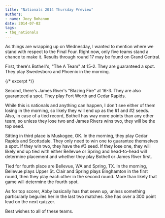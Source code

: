 ```yaml
---
title: "Nationals 2014 Thursday Preview"
authors:
- name: Joey Bohanon
date: 2014-07-02
tags:
- tbq_nationals
---
```


As things are wrapping up on Wednesday, I wanted to mention where we stand with respect to the Final Four. Right now, only five teams stand a chance to make it. Results through round 17 may be found on Grand Central.

First, there's Bothell's, "The A Team" at 15-2. They are guaranteed a spot. They play Swedesboro and Phoenix in the morning.

{/* excerpt */}

Second, there's James River's "Blazing Fire" at 16-3. They are also guaranteed a spot. They play Fort Worth and Cedar Rapids.

While this is nationals and anything can happen, I don't see either of them losing in the morning, so likely they will end up as the #1 and #2 seeds. Also, in case of a tied record, Bothell has way more points than any other team, so unless they lose two and James Rivers wins two, they will be the top seed.

Sitting in third place is Muskogee, OK. In the morning, they play Cedar Rapids and Scottsdale. They only need to win one to guarantee themselves a spot. If they win two, they have the #3 seed. If they lose one, they will likely end up tied with either Bellevue or Spring and head-to-head will determine placement and whether they play Bothell or James River first.

Tied for fourth place are Bellevue, WA and Spring, TX. In the morning, Bellevue plays Upper St. Clair and Spring plays Binghamton in the first round, then they play each other in the second round. More than likely that game will determine the fourth spot.

As for top scorer, Abby basically has that sewn up, unless something particularly beguiles her in the last two matches. She has over a 300 point lead on the next quizzer.

Best wishes to all of these teams.
